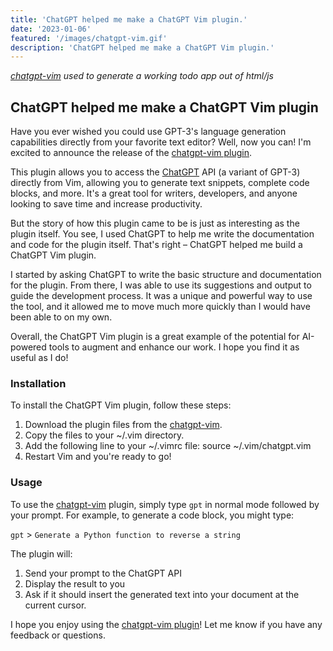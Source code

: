 ```yaml
---
title: 'ChatGPT helped me make a ChatGPT Vim plugin.'
date: '2023-01-06'
featured: '/images/chatgpt-vim.gif'
description: 'ChatGPT helped me make a ChatGPT Vim plugin.'
---
```


_[chatgpt-vim](https://0xStabby/chatgpt-vim) used to generate a working todo app out of html/js_

## ChatGPT helped me make a ChatGPT Vim plugin

Have you ever wished you could use GPT-3's language generation capabilities
directly from your favorite text editor? Well, now you can! I'm excited to
announce the release of the [chatgpt-vim plugin](https://github.com/0xStabby.com/chatgpt-vim).

This plugin allows you to access the [ChatGPT](https://chat.openai.com/chat) API (a variant of GPT-3) directly
from Vim, allowing you to generate text snippets, complete code blocks, and
more. It's a great tool for writers, developers, and anyone looking to save time
and increase productivity.

But the story of how this plugin came to be is just as interesting as the plugin
itself. You see, I used ChatGPT to help me write the documentation and code for
the plugin itself. That's right – ChatGPT helped me build a ChatGPT Vim plugin.

I started by asking ChatGPT to write the basic structure and documentation for
the plugin. From there, I was able to use its suggestions and output to guide
the development process. It was a unique and powerful way to use the tool, and
it allowed me to move much more quickly than I would have been able to on my
own.

Overall, the ChatGPT Vim plugin is a great example of the potential for
AI-powered tools to augment and enhance our work. I hope you find it as useful
as I do!


### Installation

To install the ChatGPT Vim plugin, follow these steps:

 1. Download the plugin files from the [chatgpt-vim](https://github.com/0xStabby/chatgpt-vim).
 2. Copy the files to your ~/.vim directory.
 3. Add the following line to your ~/.vimrc file: source ~/.vim/chatgpt.vim
 4. Restart Vim and you're ready to go!


### Usage

To use the [chatgpt-vim](https://github.com/0xStabby/chatgpt-vim) plugin, simply type `gpt` in normal mode followed by your prompt. 
For example, to generate a code block, you might type:

`gpt` > `Generate a Python function to reverse a string`

The plugin will:
1. Send your prompt to the ChatGPT API
2. Display the result to you
3. Ask if it should insert the generated text into your document at the current cursor.

I hope you enjoy using the [chatgpt-vim plugin](https://github.com/0xStabby.com/chatgpt-vim)! Let me know if you have any feedback or questions.

